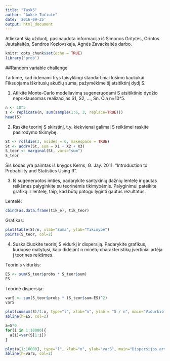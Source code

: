 ---
title: "Task5"
author: "Auksė Tučiutė"
date: '2016-09-25'
output: html_document
---

Atliekant šią užduotį, pasinaudota informacija iš Simonos Gritytės, Orintos Jautakaitės, Sandros Kozlovskaja, Agnės Zavackaitės darbo.


```{r setup, include=FALSE}
knitr::opts_chunk$set(echo = TRUE)
library('prob')
```

##Random variable challenge

Tarkime, kad ridenami trys taisyklingi standartiniai lošimo kauliukai. Fiksuojama iškritusių akučių suma, pažymėkime šį atsitiktinį dydį S.

1. Atlikite Monte-Carlo modeliavimą sugeneruodami S atsitiktinio dydžio nepriklausomas realizacijas S1, S2, ..., Sn. Čia n=10^5.

```{r s}
n <- 10^5
s <- replicate(n, sum(sample(1:6, 3, replace=TRUE)))
head(S)
```

2. Raskite teorinį S skirstinį, t.y. kiekvienai galimai S reikšmei raskite pasirodymo tikimybę.

```{r s}
St <- rolldie(3, nsides = 6, makespace = TRUE)
St <- addrv(St, sum = X1 + X2 + X3)
S_teor <- marginal(St, vars="sum")
S_teor
```

Šis kodas yra paimtas iš knygos Kerns, G. Jay. 2011. "Introduction to Probability and Statistics Using R".

3. Iš sugeneruotos imties, padarykite santykinių dažnių lentelę ir gautas reikšmes palyginkite su teorinėmis tikimybėmis. Palyginimui pateikite grafiką ir lentelę, taip, kad būtų patogu lyginti gautus rezultatus.

Lentelė:
```{r s}
cbind(as.data.frame(tik_e), tik_teor)
```

Grafikas:
```{r s}
plot(table(S)/n, xlab="Suma", ylab="Tikimybė")
points(S_teor, col=2)
```

4. Suskaičiuokite teorinį S vidurkį ir dispersiją. Padarykite grafikus, kuriuose matytųsi, kaip didėjant n minėtų charakteristikų įvertiniai artėja į teorines reikšmes.

Teorinis vidurkis:

```{r}
ES <- sum(S_teor$probs * S_teor$sum)
ES
```

Teorinė dispersija:
```{r}
varS <- sum(S_teor$probs * (S_teor$sum-ES)^2)
varS
```

```{r}
plot(cumsum(S)/1:n, type="l", xlab="n", ylab = "S / n", main="Vidurkio artėjimas į teorinį")
abline(h=ES, col=2)

a=S*0
for(i in 1:10000){
  a[i]=var(S[1:i])
}

plot(a[1:10000], type="l", xlab="n", ylab="varS", main="Dispersijos artėjimas į teorinę")
abline(h=varS, col=2)
```

